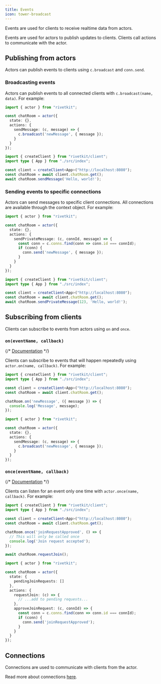 ```yaml
---
title: Events
icon: tower-broadcast
---
```


Events are used for clients to receive realtime data from actors.

<Info>Events are used for actors to publish updates to clients. Clients call actions to communicate with the actor.</Info>

## Publishing from actors

Actors can publish events to clients using `c.broadcast` and `conn.send`.

### Broadcasting events

Actors can publish events to all connected clients with `c.broadcast(name, data)`. For example:

<CodeGroup>

```typescript chat_room.ts
import { actor } from "rivetkit";

const chatRoom = actor({
  state: {},
  actions: {
    sendMessage: (c, message) => {
      c.broadcast('newMessage', { message });
    }
  }
});
```

```typescript client.ts
import { createClient } from "rivetkit/client";
import type { App } from "./src/index";

const client = createClient<App>("http://localhost:8080");
const chatRoom = await client.chatRoom.get();
await chatRoom.sendMessage('Hello, world!');
```

</CodeGroup>

### Sending events to specific connections

Actors can send messages to specific client connections. All connections are available through the context object. For example:

<CodeGroup>

```typescript chat_room.ts
import { actor } from "rivetkit";

const chatRoom = actor({
  state: {},
  actions: {
    sendPrivateMessage: (c, connId, message) => {
      const conn = c.conns.find(conn => conn.id === connId);
      if (conn) {
        conn.send('newMessage', { message });
      }
    }
  }
});
```

```typescript client.ts
import { createClient } from "rivetkit/client";
import type { App } from "./src/index";

const client = createClient<App>("http://localhost:8080");
const chatRoom = await client.chatRoom.get();
await chatRoom.sendPrivateMessage(123, 'Hello, world!');
```

</CodeGroup>

## Subscribing from clients

Clients can subscribe to events from actors using `on` and `once`.

### `on(eventName, callback)`

{/* [Documentation](https://jsr.io/@rivet-gg/actor-client/doc/~/ActorHandleRaw.prototype.on.html) */}

Clients can subscribe to events that will happen repeatedly using `actor.on(name, callback)`. For example:

<CodeGroup>

```typescript client.ts
import { createClient } from "rivetkit/client";
import type { App } from "./src/index";

const client = createClient<App>("http://localhost:8080");
const chatRoom = await client.chatRoom.get();

chatRoom.on('newMessage', ({ message }) => {
  console.log('Message', message);
});
```

```typescript chat_room.ts
import { actor } from "rivetkit";

const chatRoom = actor({
  state: {},
  actions: {
    sendMessage: (c, message) => {
      c.broadcast('newMessage', { message });
    }
  }
});
```

</CodeGroup>

### `once(eventName, callback)`

{/* [Documentation](https://jsr.io/@rivet-gg/actor-client/doc/~/ActorHandleRaw.prototype.once.html) */}

Clients can listen for an event only one time with `actor.once(name, callback)`. For example:

<CodeGroup>

```typescript client.ts
import { createClient } from "rivetkit/client";
import type { App } from "./src/index";

const client = createClient<App>("http://localhost:8080");
const chatRoom = await client.chatRoom.get();

chatRoom.once('joinRequestApproved', () => {
  // This will only be called once
  console.log('Join request accepted');
});

await chatRoom.requestJoin();
```

```typescript chat_room.ts
import { actor } from "rivetkit";

const chatRoom = actor({
  state: {
    pendingJoinRequests: []
  },
  actions: {
    requestJoin: (c) => {
      // ...add to pending requests...
    },
    approveJoinRequest: (c, connId) => {
      const conn = c.conns.find(conn => conn.id === connId);
      if (conn) {
        conn.send('joinRequestApproved');
      }
    }
  }
});
```

</CodeGroup>

## Connections

Connections are used to communicate with clients from the actor.

Read more about connections [here](/concepts/connections).
